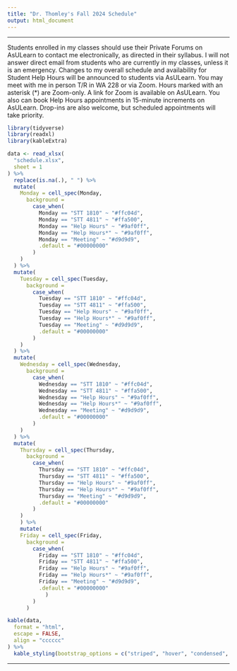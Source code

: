 ```yaml
---
title: "Dr. Thomley's Fall 2024 Schedule"
output: html_document
---
```


<hr>

Students enrolled in my classes should use their Private Forums on AsULearn to contact me electronically, as directed in their syllabus. I will not answer direct email from students who are currently in my classes, unless it is an emergency. Changes to my overall schedule and availability for Student Help Hours will be announced to students via AsULearn. You may meet with me in person T/R in WA 228 or via Zoom. Hours marked with an asterisk (*) are Zoom-only. A link for Zoom is available on AsULearn. You also can book Help Hours appointments in 15-minute increments on AsULearn. Drop-ins are also welcome, but scheduled appointments will take priority. 

```r
library(tidyverse)
library(readxl)
library(kableExtra)
```

```r
data <- read_xlsx(
  "schedule.xlsx",
  sheet = 1
) %>%
  replace(is.na(.), " ") %>%
  mutate(
    Monday = cell_spec(Monday,
      background =
        case_when(
          Monday == "STT 1810" ~ "#ffc04d",
          Monday == "STT 4811" ~ "#ffa500",
          Monday == "Help Hours" ~ "#9af0ff",
          Monday == "Help Hours*" ~ "#9af0ff",
          Monday == "Meeting" ~ "#d9d9d9",
          .default = "#00000000"
        )
    )
  ) %>%
  mutate(
    Tuesday = cell_spec(Tuesday,
      background =
        case_when(
          Tuesday == "STT 1810" ~ "#ffc04d",
          Tuesday == "STT 4811" ~ "#ffa500",
          Tuesday == "Help Hours" ~ "#9af0ff",
          Tuesday == "Help Hours*" ~ "#9af0ff",
          Tuesday == "Meeting" ~ "#d9d9d9",
          .default = "#00000000"
        )
    )
  ) %>%
  mutate(
    Wednesday = cell_spec(Wednesday,
      background =
        case_when(
          Wednesday == "STT 1810" ~ "#ffc04d",
          Wednesday == "STT 4811" ~ "#ffa500",
          Wednesday == "Help Hours" ~ "#9af0ff",
          Wednesday == "Help Hours*" ~ "#9af0ff",
          Wednesday == "Meeting" ~ "#d9d9d9",
          .default = "#00000000"
        )
    )
  ) %>%
  mutate(
    Thursday = cell_spec(Thursday,
      background =
        case_when(
          Thursday == "STT 1810" ~ "#ffc04d",
          Thursday == "STT 4811" ~ "#ffa500",
          Thursday == "Help Hours" ~ "#9af0ff",
          Thursday == "Help Hours*" ~ "#9af0ff",
          Thursday == "Meeting" ~ "#d9d9d9",
          .default = "#00000000"
        )
    )
    ) %>%
    mutate(
    Friday = cell_spec(Friday,
      background =
        case_when(
          Friday == "STT 1810" ~ "#ffc04d",
          Friday == "STT 4811" ~ "#ffa500",
          Friday == "Help Hours" ~ "#9af0ff",
          Friday == "Help Hours*" ~ "#9af0ff",
          Friday == "Meeting" ~ "#d9d9d9",
          .default = "#00000000"
            )
        )
      )
```

```r
kable(data,
  format = "html",
  escape = FALSE,
  align = "cccccc"
) %>%
  kable_styling(bootstrap_options = c("striped", "hover", "condensed", "responsive"))
```

<hr>
